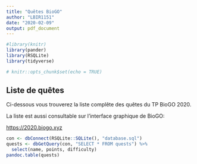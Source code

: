 ```yaml
---
title: "Quêtes BioGO"
author: "LBIR1151"
date: "2020-02-09"
output: pdf_document
---
```


```r
#library(knitr)
library(pander)
library(RSQLite)
library(tidyverse)

# knitr::opts_chunk$set(echo = TRUE)
```

## Liste de quêtes

Ci-dessous vous trouverez la liste complête des quêtes du TP BioGO 2020. 

La liste est aussi consultable sur l'interface graphique de BioGO:

[https://2020.biogo.xyz](https://2020.biogo.xyz)

```r

con <- dbConnect(RSQLite::SQLite(), "database.sql")
quests <- dbGetQuery(con, "SELECT * FROM quests") %>% 
  select(name, points, difficulty)
pandoc.table(quests)
```
